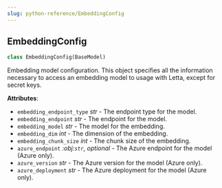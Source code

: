 ```yaml
---
slug: python-reference/EmbeddingConfig
---
```


<a id="letta.schemas.embedding_config.EmbeddingConfig"></a>

## EmbeddingConfig

```python
class EmbeddingConfig(BaseModel)
```

Embedding model configuration. This object specifies all the information necessary to access an embedding model to usage with Letta, except for secret keys.

**Attributes**:

- `embedding_endpoint_type` _str_ - The endpoint type for the model.
- `embedding_endpoint` _str_ - The endpoint for the model.
- `embedding_model` _str_ - The model for the embedding.
- `embedding_dim` _int_ - The dimension of the embedding.
- `embedding_chunk_size` _int_ - The chunk size of the embedding.
- `azure_endpoint` _:obj:`str`, optional_ - The Azure endpoint for the model (Azure only).
- `azure_version` _str_ - The Azure version for the model (Azure only).
- `azure_deployment` _str_ - The Azure deployment for the model (Azure only).


